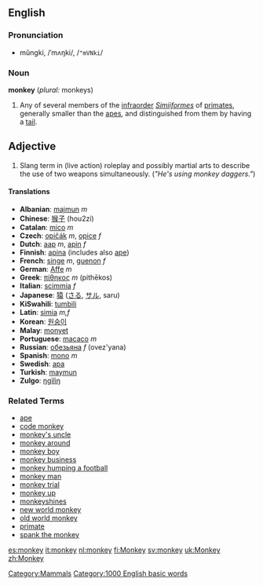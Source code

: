{{wikipedia}}

==English==
[[Category:Mammals]]

===Pronunciation===
*mŭngki, /ˈmʌŋki/, /<tt>"mVNki</tt>/

===Noun===
'''monkey''' (''plural:'' monkeys)

# Any of several members of the [[infraorder]] ''[[Simiiformes]]'' of [[primate]]s, generally smaller than the [[ape]]s, and distinguished from them by having a [[tail]].


== Adjective ==

# Slang term in (live action) roleplay and possibly martial arts to describe the use of two weapons simultaneously. (''"He's using monkey daggers."'')


====Translations====
*'''Albanian''': [[majmun]] ''m''
*'''Chinese''': [[猴子]] (hou2zi)
*'''Catalan''': [[mico]] ''m''
*'''Czech''': [[opičák]] ''m'', [[opice]] ''f''
*'''Dutch''': [[aap]] ''m'', [[apin]] ''f''
*'''Finnish''': [[apina]] (includes also [[ape]])
*'''French''': [[singe]] ''m'', [[guenon]] ''f''
*'''German''': [[Affe]] ''m''
*'''Greek''': [[πίθηκος]] ''m'' (píthēkos)
*'''Italian''': [[scimmia]] ''f''
*'''Japanese''': [[猿]] ([[さる]], [[サル]], saru)
*'''KiSwahili''': [[tumbili]]
*'''Latin''': [[simia]] ''m,f''
*'''Korean''': [[원숭이]]
*'''Malay''': [[monyet]]
*'''Portuguese''': [[macaco]] ''m''
*'''Russian''': [[обезьяна]] ''f'' (ovez'yana)
*'''Spanish''': [[mono]] ''m''
*'''Swedish''': [[apa]]
*'''Turkish''': [[maymun]]
*'''Zulgo''': [[ŋgìlìŋ]]

===Related Terms===
*[[ape]]
*[[code monkey]]
*[[monkey's uncle]]
*[[monkey around]]
*[[monkey boy]]
*[[monkey business]]
*[[monkey humping a football]]
*[[monkey man]]
*[[monkey trial]]
*[[monkey up]]
*[[monkeyshines]]
*[[new world monkey]]
*[[old world monkey]]
*[[primate]]
*[[spank the monkey]]


[[Category:1000 English basic words]]

[[es:monkey]]
[[it:monkey]]
[[nl:monkey]]
[[fi:Monkey]]
[[sv:monkey]]
[[uk:Monkey]]
[[zh:Monkey]]